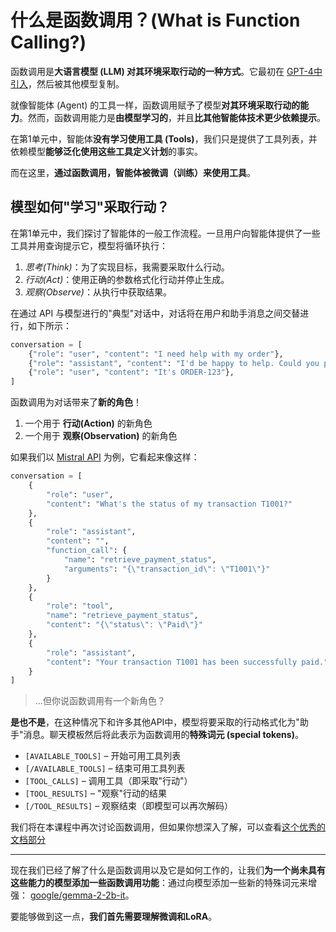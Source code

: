 # 什么是函数调用？(What is Function Calling?)

函数调用是**大语言模型 (LLM) 对其环境采取行动的一种方式**。它最初在 [GPT-4中引入](https://openai.com/index/function-calling-and-other-api-updates/)，然后被其他模型复制。

就像智能体 (Agent) 的工具一样，函数调用赋予了模型**对其环境采取行动的能力**。然而，函数调用能力是**由模型学习的**，并且**比其他智能体技术更少依赖提示**。

在第1单元中，智能体**没有学习使用工具 (Tools)**，我们只是提供了工具列表，并依赖模型**能够泛化使用这些工具定义计划**的事实。

而在这里，**通过函数调用，智能体被微调（训练）来使用工具**。

## 模型如何"学习"采取行动？

在第1单元中，我们探讨了智能体的一般工作流程。一旦用户向智能体提供了一些工具并用查询提示它，模型将循环执行：

1. *思考(Think)*：为了实现目标，我需要采取什么行动。
2. *行动(Act)*：使用正确的参数格式化行动并停止生成。
3. *观察(Observe)*：从执行中获取结果。

在通过 API 与模型进行的"典型"对话中，对话将在用户和助手消息之间交替进行，如下所示：

```python
conversation = [
    {"role": "user", "content": "I need help with my order"},
    {"role": "assistant", "content": "I'd be happy to help. Could you provide your order number?"},
    {"role": "user", "content": "It's ORDER-123"},
]
```

函数调用为对话带来了**新的角色**！

1. 一个用于 **行动(Action)** 的新角色
2. 一个用于 **观察(Observation)** 的新角色

如果我们以 [Mistral API](https://docs.mistral.ai/capabilities/function_calling/) 为例，它看起来像这样：

```python
conversation = [
    {
        "role": "user",
        "content": "What's the status of my transaction T1001?"
    },
    {
        "role": "assistant",
        "content": "",
        "function_call": {
            "name": "retrieve_payment_status",
            "arguments": "{\"transaction_id\": \"T1001\"}"
        }
    },
    {
        "role": "tool",
        "name": "retrieve_payment_status",
        "content": "{\"status\": \"Paid\"}"
    },
    {
        "role": "assistant",
        "content": "Your transaction T1001 has been successfully paid."
    }
]
```

> ...但你说函数调用有一个新角色？

**是也不是**，在这种情况下和许多其他API中，模型将要采取的行动格式化为"助手"消息。聊天模板然后将此表示为函数调用的**特殊词元 (special tokens)**。

- `[AVAILABLE_TOOLS]` – 开始可用工具列表  
- `[/AVAILABLE_TOOLS]` – 结束可用工具列表  
- `[TOOL_CALLS]` – 调用工具（即采取"行动"）  
- `[TOOL_RESULTS]` – "观察"行动的结果  
- `[/TOOL_RESULTS]` – 观察结束（即模型可以再次解码）

我们将在本课程中再次讨论函数调用，但如果你想深入了解，可以查看[这个优秀的文档部分](https://docs.mistral.ai/capabilities/function_calling/)

---

现在我们已经了解了什么是函数调用以及它是如何工作的，让我们**为一个尚未具有这些能力的模型添加一些函数调用功能**：通过向模型添加一些新的特殊词元来增强： [google/gemma-2-2b-it](https://huggingface.co/google/gemma-2-2b-it)。

要能够做到这一点，**我们首先需要理解微调和LoRA**。
